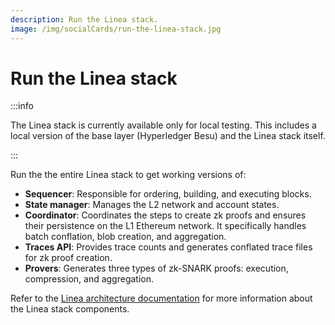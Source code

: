 ```yaml
---
description: Run the Linea stack.
image: /img/socialCards/run-the-linea-stack.jpg
---
```



# Run the Linea stack

:::info

The Linea stack is currently available only for local testing. This includes a local version of the
base layer (Hyperledger Besu) and the Linea stack itself.
 
:::

Run the the entire Linea stack to get working versions of:

- **Sequencer**: Responsible for ordering, building, and executing blocks.
- **State manager**: Manages the L2 network and account states.
- **Coordinator**: Coordinates the steps to create zk proofs and ensures their persistence on the
    L1 Ethereum network. It specifically handles batch conflation, blob creation, and aggregation.
- **Traces API**: Provides trace counts and generates conflated trace files for zk proof creation.
- **Provers**: Generates three types of zk-SNARK proofs: execution, compression, and aggregation.

Refer to the [Linea architecture documentation](../../../../architecture/index.mdx) for more information
about the Linea stack components. 


<DocCardList />

